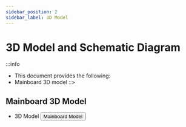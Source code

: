 ```yaml
---
sidebar_position: 2
sidebar_label: 3D Model
---
```




# 3D Model and Schematic Diagram

:::info
* This document provides the following:
* Mainboard 3D model
::>



## Mainboard 3D Model

* 3D Model
    <Button variant="contained" disableElevation href="https://cdn.mellow.klipper.cn/STEP/%E7%BC%93%E5%86%B2%E5%99%A8.zip">Mainboard Model</Button>
